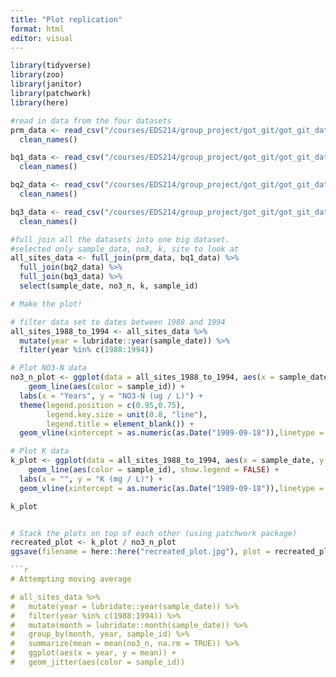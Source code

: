 ```yaml
---
title: "Plot replication"
format: html
editor: visual
---
```


```r
library(tidyverse)
library(zoo)
library(janitor)
library(patchwork)
library(here)
```

```r
#read in data from the four datasets
prm_data <- read_csv("/courses/EDS214/group_project/got_git/got_git_data/RioMameyesPuenteRoto.csv") %>% 
  clean_names()

bq1_data <- read_csv("/courses/EDS214/group_project/got_git/got_git_data/QuebradaCuenca1-Bisley.csv") %>% 
  clean_names()

bq2_data <- read_csv("/courses/EDS214/group_project/got_git/got_git_data/QuebradaCuenca2-Bisley.csv") %>% 
  clean_names()

bq3_data <- read_csv("/courses/EDS214/group_project/got_git/got_git_data/QuebradaCuenca3-Bisley.csv") %>% 
  clean_names()

```

```r
#full join all the datasets into one big dataset.
#selected only sample_data, no3, k, site to look at
all_sites_data <- full_join(prm_data, bq1_data) %>% 
  full_join(bq2_data) %>% 
  full_join(bq3_data) %>% 
  select(sample_date, no3_n, k, sample_id)
```

```r
# Make the plot!

# filter data set to dates between 1988 and 1994 
all_sites_1988_to_1994 <- all_sites_data %>% 
  mutate(year = lubridate::year(sample_date)) %>% 
  filter(year %in% c(1988:1994)) 

# Plot NO3-N data
no3_n_plot <- ggplot(data = all_sites_1988_to_1994, aes(x = sample_date, y = no3_n)) + 
    geom_line(aes(color = sample_id)) +
  labs(x = "Years", y = "NO3-N (ug / L)") +
  theme(legend.position = c(0.95,0.75),
        legend.key.size = unit(0.8, "line"),
        legend.title = element_blank()) + 
  geom_vline(xintercept = as.numeric(as.Date("1989-09-18")),linetype = "dashed")

# Plot K data
k_plot <- ggplot(data = all_sites_1988_to_1994, aes(x = sample_date, y = k)) + 
    geom_line(aes(color = sample_id), show.legend = FALSE) +
  labs(x = "", y = "K (mg / L)") + 
  geom_vline(xintercept = as.numeric(as.Date("1989-09-18")),linetype = "dashed")

k_plot


# Stack the plots on top of each other (using patchwork package)
recreated_plot <- k_plot / no3_n_plot
ggsave(filename = here::here("recreated_plot.jpg"), plot = recreated_plot)

```r
# Attempting moving average 

# all_sites_data %>% 
#   mutate(year = lubridate::year(sample_date)) %>% 
#   filter(year %in% c(1988:1994)) %>%
#   mutate(month = lubridate::month(sample_date)) %>% 
#   group_by(month, year, sample_id) %>% 
#   summarize(mean = mean(no3_n, na.rm = TRUE)) %>% 
#   ggplot(aes(x = year, y = mean)) +
#   geom_jitter(aes(color = sample_id))
```
